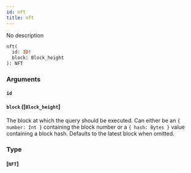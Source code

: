 ```yaml
---
id: nft
title: nft
---
```


No description

```graphql
nft(
  id: ID!
  block: Block_height
): NFT

```

### Arguments

#### `id` 

#### `block` ([`Block_height`]

The block at which the query should be executed. Can either be an `{ number: Int }` containing the block number or a `{ hash: Bytes }` value containing a block hash. Defaults to the latest block when omitted.

### Type

#### [`NFT`]
